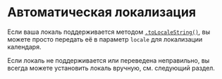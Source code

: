# Автоматическая локализация

Если ваша локаль поддерживается методом <a href="https://developer.mozilla.org/en-US/docs/Web/JavaScript/Reference/Global_Objects/Date/toLocaleString" rel="noreferrer" target="_blank">`.toLocaleString()`</a>, вы можете просто передать её в параметр `locale` для локализации календаря.

<Sandbox example="internationalization-locale" />

Если локаль не поддерживается или переведена неправильно, вы всегда можете установить локаль вручную, см. следующий раздел.
